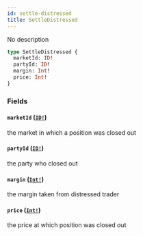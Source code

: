 ```yaml
---
id: settle-distressed
title: SettleDistressed
---
```


No description

```graphql
type SettleDistressed {
  marketId: ID!
  partyId: ID!
  margin: Int!
  price: Int!
}
```

### Fields

#### `marketId` ([`ID!`](/docs/graphql/scalars/id))

the market in which a position was closed out

#### `partyId` ([`ID!`](/docs/graphql/scalars/id))

the party who closed out

#### `margin` ([`Int!`](/docs/graphql/scalars/int))

the margin taken from distressed trader

#### `price` ([`Int!`](/docs/graphql/scalars/int))

the price at which position was closed out
